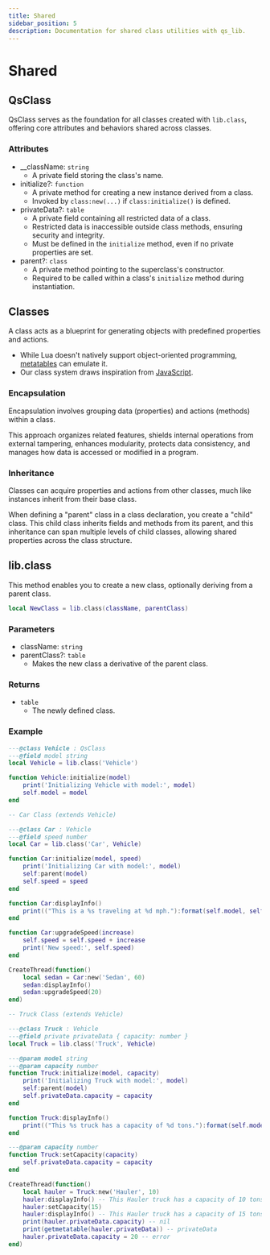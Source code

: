 ```yaml
---
title: Shared
sidebar_position: 5
description: Documentation for shared class utilities with qs_lib.
---
```


# Shared

## QsClass

QsClass serves as the foundation for all classes created with `lib.class`, offering core attributes and behaviors shared across classes.

### Attributes

- __className: `string`
  - A private field storing the class's name.
- initialize?: `function`
  - A private method for creating a new instance derived from a class.
  - Invoked by `class:new(...)` if `class:initialize()` is defined.
- privateData?: `table`
  - A private field containing all restricted data of a class.
  - Restricted data is inaccessible outside class methods, ensuring security and integrity.
  - Must be defined in the `initialize` method, even if no private properties are set.
- parent?: `class`
  - A private method pointing to the superclass's constructor.
  - Required to be called within a class's `initialize` method during instantiation.

## Classes

A class acts as a blueprint for generating objects with predefined properties and actions.

- While Lua doesn't natively support object-oriented programming, [metatables](https://www.lua.org/manual/5.4/manual.html#2.4) can emulate it.
- Our class system draws inspiration from [JavaScript](https://developer.mozilla.org/en-US/docs/Web/JavaScript/Reference/Classes).

### Encapsulation

Encapsulation involves grouping data (properties) and actions (methods) within a class.

This approach organizes related features, shields internal operations from external tampering, enhances modularity, protects data consistency, and manages how data is accessed or modified in a program.

### Inheritance

Classes can acquire properties and actions from other classes, much like instances inherit from their base class.

When defining a "parent" class in a class declaration, you create a "child" class. This child class inherits fields and methods from its parent, and this inheritance can span multiple levels of child classes, allowing shared properties across the class structure.

## lib.class

This method enables you to create a new class, optionally deriving from a parent class.

```lua
local NewClass = lib.class(className, parentClass)
```

### Parameters

- className: `string`
- parentClass?: `table`
  - Makes the new class a derivative of the parent class.

### Returns
- `table`
  - The newly defined class.

### Example

```lua
---@class Vehicle : QsClass
---@field model string
local Vehicle = lib.class('Vehicle')

function Vehicle:initialize(model)
    print('Initializing Vehicle with model:', model)
    self.model = model
end

-- Car Class (extends Vehicle)

---@class Car : Vehicle
---@field speed number
local Car = lib.class('Car', Vehicle)

function Car:initialize(model, speed)
    print('Initializing Car with model:', model)
    self:parent(model)
    self.speed = speed
end

function Car:displayInfo()
    print(("This is a %s traveling at %d mph."):format(self.model, self.speed))
end

function Car:upgradeSpeed(increase)
    self.speed = self.speed + increase
    print('New speed:', self.speed)
end

CreateThread(function()
    local sedan = Car:new('Sedan', 60)
    sedan:displayInfo()
    sedan:upgradeSpeed(20)
end)

-- Truck Class (extends Vehicle)

---@class Truck : Vehicle
---@field private privateData { capacity: number }
local Truck = lib.class('Truck', Vehicle)

---@param model string
---@param capacity number
function Truck:initialize(model, capacity)
    print('Initializing Truck with model:', model)
    self:parent(model)
    self.privateData.capacity = capacity
end

function Truck:displayInfo()
    print(("This %s truck has a capacity of %d tons."):format(self.model, self.privateData.capacity))
end

---@param capacity number
function Truck:setCapacity(capacity)
    self.privateData.capacity = capacity
end

CreateThread(function()
    local hauler = Truck:new('Hauler', 10)
    hauler:displayInfo() -- This Hauler truck has a capacity of 10 tons.
    hauler:setCapacity(15)
    hauler:displayInfo() -- This Hauler truck has a capacity of 15 tons.
    print(hauler.privateData.capacity) -- nil
    print(getmetatable(hauler.privateData)) -- privateData
    hauler.privateData.capacity = 20 -- error
end)
```